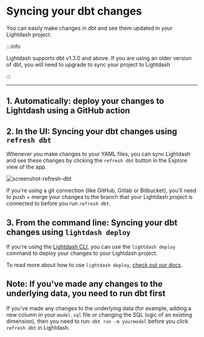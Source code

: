 
# Syncing your dbt changes

You can easily make changes in dbt and see them updated in your Lightdash project.

:::info

Lightdash supports dbt v1.3.0 and above. If you are using an older version of dbt, you will need to upgrade to sync
your project to Lightdash

:::

---

## 1. Automatically: deploy your changes to Lightdash using a GitHub action

<AutomaticallyDeployChangesGithub />

## 2. In the UI: Syncing your dbt changes using `refresh dbt`

Whenever you make changes to your YAML files, you can sync Lightdash and see these changes by clicking the `refresh dbt` button in the Explore view of the app.

![screenshot-refresh-dbt](assets/screenshot-refresh-dbt.png)

If you're using a git connection (like GitHub, Gitlab or Bitbucket), you'll need to push + merge your changes to the branch that your Lightdash project is connected to before you run `refresh dbt`.

## 3. From the command line: Syncing your dbt changes using `lightdash deploy`

If you're using the [Lightdash CLI](/guides/cli/how-to-install-the-lightdash-cli), you can use the `lightdash deploy` command to deploy your changes to your Lightdash project.

To read more about how to use `lightdash deploy`, [check out our docs](/guides/cli/how-to-use-lightdash-deploy).

## Note: If you've made any changes to the underlying data, you need to run dbt first

If you've made any changes to the underlying data (for example, adding a new column in your `model.sql` file or changing the SQL logic of an existing dimension), then you need to run: `dbt run -m yourmodel` before you click `refresh dbt` in Lightdash.
